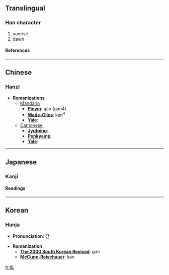 ==Translingual==
===Han character===
{{Han char|rad=人|as=08|sn=10|four=|canj=十十人 (JJO)}}
# sunrise
# dawn
====References====
{{Han ref|kx=0108.080|dkj=00779|dj=0230.040|hdz=10169.040|uh=501D|ud=20509}}
----

==Chinese==
===Hanzi===


* '''Romanizations'''
** [[Mandarin]]
*** '''[[Pinyin]]''': gàn (gan4)
*** '''[[Wade-Giles]]''': kan<sup>4</sup>
*** '''[[Yale]]''': 
**[[Cantonese]]
***'''[[Jyutping]]''':
***'''[[Penkyamp]]''': 
***'''[[Yale]]''': 


----
==Japanese==
===Kanji===

{{ja-kanji|grade=|rs=人08}}
====Readings====
{{ja-readings|on=[[かん]] (kan)|kun=[[かがやく]] (kagayaku)}}


----
==Korean==
===Hanja===

* '''Pronunciation''': 간

* '''Romanization'''
** '''[[The 2000 South Korean Revised Romanization|The 2000 South Korean Revised]]''': gan
** '''[[McCune-Reischauer]]''': kan


[[fr:倝]]
